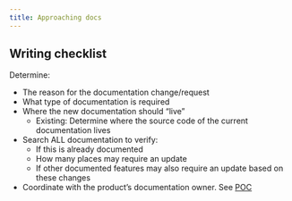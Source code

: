 ```yaml
---
title: Approaching docs
---
```


## Writing checklist

Determine:

- The reason for the documentation change/request
- What type of documentation is required
- Where the new documentation should "live"
    - Existing: Determine where the source code of the current documentation lives
- Search ALL documentation to verify:
   - If this is already documented
   - How many places may require an update
   - If other documented features may also require an update based on these changes
- Coordinate with the product's documentation owner. See [POC](../references/pocs.qmd)
